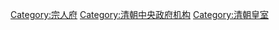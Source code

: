 [[Category:宗人府|Category:宗人府]]
[[Category:清朝中央政府机构|Category:清朝中央政府机构]]
[[Category:清朝皇室|Category:清朝皇室]]